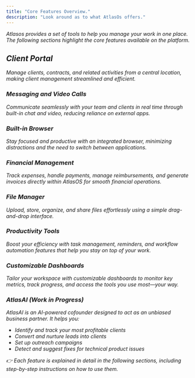 ```yaml
---
title: "Core Features Overview."
description: "Look around as to what AtlasOs offers."
---
```


_Atlasos provides a set of tools to help you manage your work in one place. The following sections highlight the core features available on the platform._

## **_Client Portal_**

_Manage clients, contracts, and related activities from a central location, making client management streamlined and efficient._

### **_Messaging and Video Calls_**

_Communicate seamlessly with your team and clients in real time through built-in chat and video, reducing reliance on external apps._

### **_Built-in Browser_**

_Stay focused and productive with an integrated browser, minimizing distractions and the need to switch between applications._

### **_Financial Management_**

_Track expenses, handle payments, manage reimbursements, and generate invoices directly within AtlasOS for smooth financial operations._

### **_File Manager_**

_Upload, store, organize, and share files effortlessly using a simple drag-and-drop interface._

### **_Productivity Tools_**

_Boost your efficiency with task management, reminders, and workflow automation features that help you stay on top of your work._

### **_Customizable Dashboards_**

_Tailor your workspace with customizable dashboards to monitor key metrics, track progress, and access the tools you use most—your way._

### **_AtlasAI (Work in Progress)_**

_AtlasAI is an AI-powered cofounder designed to act as an unbiased business partner. It helps you:_

- _Identify and track your most profitable clients_
- _Convert and nurture leads into clients_
- _Set up outreach campaigns_
- _Detect and suggest fixes for technical product issues_

_👉 Each feature is explained in detail in the following sections, including step-by-step instructions on how to use them._